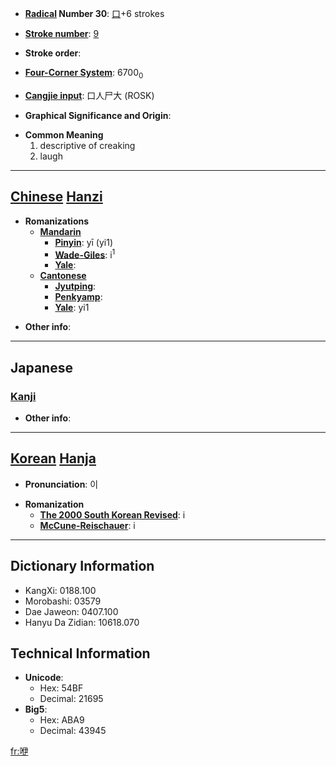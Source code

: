 * '''[[Wiktionary:Chinese radical index| Radical]] Number 30''': [[Wiktionary:Chinese radical index 口|口]]+6 strokes

* '''[[Wiktionary:Chinese total strokes index|Stroke number]]''': [[Wiktionary:Chinese total strokes index 9|9]]

* '''Stroke order''': 

* '''[[Wiktionary:Chinese four corner index|Four-Corner System]]''': 6700<sub>0</sub>

* '''[[Wiktionary:Chinese Cangjie index|Cangjie input]]''': 口人尸大 (ROSK)

* '''Graphical Significance and Origin''': 

* '''Common Meaning'''
*#descriptive of creaking
*# laugh


----

== [[Chinese]] [[Hanzi]] ==

* '''Romanizations'''
** '''[[Mandarin]]'''
*** '''[[Pinyin]]''': yī (yi1)
*** '''[[Wade-Giles]]''': i<sup>1</sup>
*** '''[[Yale]]''': 
** '''[[Cantonese]]'''
*** '''[[Jyutping]]''':
*** '''[[Penkyamp]]''': 
*** '''[[Yale]]''': yi1

* '''Other info''': 

----

==Japanese==
===[[Kanji]]===
{{kanji|on readings=[[い]] (i)|kun readings=[[つくりわらい]] (tsukuriwarai)}}

* '''Other info''':  

----

== [[Korean]] [[Hanja]] ==

* '''Pronunciation''': 이

* '''Romanization'''
** '''[[The 2000 South Korean Revised Romanization|The 2000 South Korean Revised]]''': i
** '''[[McCune-Reischauer]]''': i

----

== Dictionary Information ==

* KangXi: 0188.100
* Morobashi: 03579
* Dae Jaweon: 0407.100
* Hanyu Da Zidian: 10618.070

== Technical Information ==

* '''Unicode''':
** Hex: 54BF
** Decimal: 21695
* '''Big5''':
** Hex: ABA9
** Decimal: 43945

[[fr:咿]]